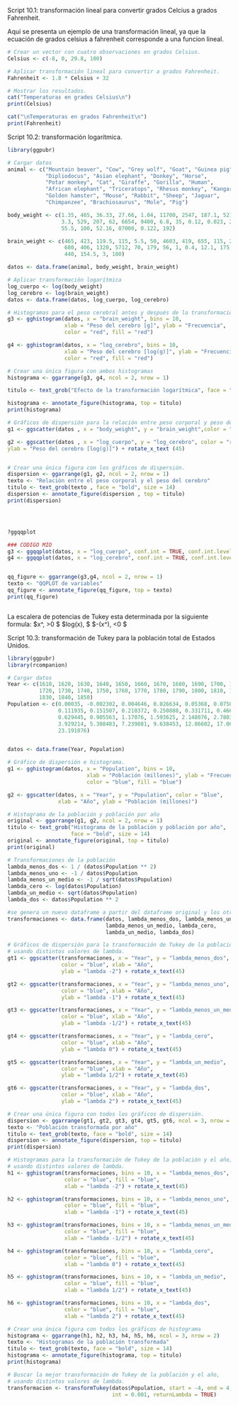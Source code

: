 Script 10.1: transformación lineal para convertir grados Celcius a grados Fahrenheit.


Aquí se presenta un ejemplo de una transformación lineal, ya que la ecuación de grados celsius a fahrenheit corresponde a una funcion lineal.

```r
# Crear un vector con cuatro observaciones en grados Celsius.
Celsius <- c(-8, 0, 29.8, 100)

# Aplicar transformación lineal para convertir a grados Fahrenheit.
Fahrenheit <- 1.8 * Celsius + 32

# Mostrar los resultados.
cat("Temperaturas en grados Celsius\n")
print(Celsius)

cat("\nTemperaturas en grados Fahrenheit\n")
print(Fahrenheit)

```

Script 10.2: transformación logarítmica.

```r
library(ggpubr)

# Cargar datos
animal <- c("Mountain beaver", "Cow", "Grey wolf", "Goat", "Guinea pig",
            "Dipliodocus", "Asian elephant", "Donkey", "Horse",
            "Potar monkey", "Cat", "Giraffe", "Gorilla", "Human",
            "African elephant", "Triceratops", "Rhesus monkey", "Kangaroo",
            "Golden hamster", "Mouse", "Rabbit", "Sheep", "Jaguar",
            "Chimpanzee", "Brachiosaurus", "Mole", "Pig")

body_weight <- c(1.35, 465, 36.33, 27.66, 1.04, 11700, 2547, 187.1, 521, 10,
                 3.3, 529, 207, 62, 6654, 9400, 6.8, 35, 0.12, 0.023, 2.5,
                 55.5, 100, 52.16, 87000, 0.122, 192)

brain_weight <- c(465, 423, 119.5, 115, 5.5, 50, 4603, 419, 655, 115, 25.6,
                  680, 406, 1320, 5712, 70, 179, 56, 1, 0.4, 12.1, 175, 157,
                  440, 154.5, 3, 180)

datos <- data.frame(animal, body_weight, brain_weight)

# Aplicar transformación logarítmica
log_cuerpo <- log(body_weight)
log_cerebro <- log(brain_weight)
datos <- data.frame(datos, log_cuerpo, log_cerebro)

# Histogramas para el peso cerebral antes y después de la transformación logarítmica
g3 <- gghistogram(datos, x = "brain_weight", bins = 10,
                  xlab = "Peso del cerebro [g]", ylab = "Frecuencia",
                  color = "red", fill = "red")

g4 <- gghistogram(datos, x = "log_cerebro", bins = 10,
                  xlab = "Peso del cerebro [log(g)]", ylab = "Frecuencia",
                  color = "red", fill = "red")

# Crear una única figura con ambos histogramas
histograma <- ggarrange(g3, g4, ncol = 2, nrow = 1)

titulo <- text_grob("Efecto de la transformación logarítmica", face = "bold", size = 14)

histograma <- annotate_figure(histograma, top = titulo)
print(histograma)

# Gráficos de dispersión para la relación entre peso corporal y peso del 46 # cerebro , antes y después de aplicar la transformación logarítmica. 47
g1 <- ggscatter(datos , x = "body_weight", y = "brain_weight",color = "red", xlab = "Peso corporal [Kg]", ylab = "Peso del cerebro [g]") + rotate_x_text (45)

g2 <- ggscatter(datos , x = "log_cuerpo", y = "log_cerebro", color = "red", xlab = "Peso corporal [log(Kg)]",
ylab = "Peso del cerebro [log(g)]") + rotate_x_text (45)


# Crear una única figura con los gráficos de dispersión.
dispersion <- ggarrange(g1, g2, ncol = 2, nrow = 1)
texto <- "Relación entre el peso corporal y el peso del cerebro" 
titulo <- text_grob(texto , face = "bold", size = 14)
dispersion <- annotate_figure(dispersion , top = titulo)
print(dispersion)




?ggqqplot

### CODIGO MIO  
g3 <- ggqqplot(datos, x = "log_cuerpo", conf.int = TRUE, conf.int.level = 0.95, title = "QQ-Log_cuerpo")
g4 <- ggqqplot(datos, x = "log_cerebro", conf.int = TRUE, conf.int.level = 0.95, title = "QQ-Log_cerebro")


qq_figure <- ggarrange(g3,g4, ncol = 2, nrow = 1)
texto <- "QQPLOT de variables"
qq_figure <- annotate_figure(qq_figure, top = texto)
print(qq_figure)



```
La escalera de potencias de Tukey esta determinada por la siguiente formula:
$x^\lambda, \lambda>0 $
$log(x), \lambda=0 $
$-(x^\lambda), \lambda<0 $

Script 10.3: transformación de Tukey para la población total de Estados Unidos.

```r

library(ggpubr)
library(rcompanion)

# Cargar datos
Year <- c(1610, 1620, 1630, 1640, 1650, 1660, 1670, 1680, 1690, 1700, 1710, 
          1720, 1730, 1740, 1750, 1760, 1770, 1780, 1790, 1800, 1810, 1820, 
          1830, 1840, 1850)
Population <- c(0.00035, -0.002302, 0.004646, 0.026634, 0.05368, 0.075058, 
                0.111935, 0.151507, 0.210372, 0.250888, 0.331711, 0.466185, 
                0.629445, 0.905563, 1.17076, 1.593625, 2.148076, 2.780369, 
                3.929214, 5.308483, 7.239881, 9.638453, 12.86602, 17.069453, 
                23.191876)


datos <- data.frame(Year, Population)

# Gráfico de dispersión e histograma.
g1 <- gghistogram(datos, x = "Population", bins = 10, 
                         xlab = "Población (millones)", ylab = "Frecuencia", 
                         color = "blue", fill = "blue")

g2 <- ggscatter(datos, x = "Year", y = "Population", color = "blue", 
                xlab = "Año", ylab = "Población (millones)")

# Histograma de la población y población por año
original <- ggarrange(g1, g2, ncol = 2, nrow = 1)
titulo <- text_grob("Histograma de la población y población por año", 
                    face = "bold", size = 14)
original <- annotate_figure(original, top = titulo)
print(original)

# Transformaciones de la población
lambda_menos_dos <- 1 / (datos$Population ** 2)
lambda_menos_uno <- -1 / datos$Population
lambda_menos_un_medio <- -1 / sqrt(datos$Population)
lambda_cero <- log(datos$Population)
lambda_un_medio <- sqrt(datos$Population)
lambda_dos <- datos$Population ** 2

#se genera un nuevo dataframe a partir del dataframe original y los otros dos
transformaciones <- data.frame(datos, lambda_menos_dos, lambda_menos_uno, 
                               lambda_menos_un_medio, lambda_cero, 
                               lambda_un_medio, lambda_dos)

# Gráficos de dispersión para la transformación de Tukey de la población y el año, 
# usando distintos valores de lambda.
gt1 <- ggscatter(transformaciones, x = "Year", y = "lambda_menos_dos", 
                 color = "blue", xlab = "Año", 
                 ylab = "lambda -2") + rotate_x_text(45)

gt2 <- ggscatter(transformaciones, x = "Year", y = "lambda_menos_uno", 
                 color = "blue", xlab = "Año", 
                 ylab = "lambda -1") + rotate_x_text(45)

gt3 <- ggscatter(transformaciones, x = "Year", y = "lambda_menos_un_medio", 
                 color = "blue", xlab = "Año", 
                 ylab = "lambda -1/2") + rotate_x_text(45)

gt4 <- ggscatter(transformaciones, x = "Year", y = "lambda_cero", 
                 color = "blue", xlab = "Año", 
                 ylab = "lambda 0") + rotate_x_text(45)

gt5 <- ggscatter(transformaciones, x = "Year", y = "lambda_un_medio", 
                 color = "blue", xlab = "Año", 
                 ylab = "lambda 1/2") + rotate_x_text(45)

gt6 <- ggscatter(transformaciones, x = "Year", y = "lambda_dos", 
                 color = "blue", xlab = "Año", 
                 ylab = "lambda 2") + rotate_x_text(45)

# Crear una única figura con todos los gráficos de dispersión.
dispersion <- ggarrange(gt1, gt2, gt3, gt4, gt5, gt6, ncol = 3, nrow = 2)
texto <- "Población transformada por año"
titulo <- text_grob(texto, face = "bold", size = 14)
dispersion <- annotate_figure(dispersion, top = titulo)
print(dispersion)

# Histogramas para la transformación de Tukey de la población y el año, 
# usando distintos valores de lambda.
h1 <- gghistogram(transformaciones, bins = 10, x = "lambda_menos_dos", 
                  color = "blue", fill = "blue", 
                  xlab = "lambda -2") + rotate_x_text(45)

h2 <- gghistogram(transformaciones, bins = 10, x = "lambda_menos_uno", 
                  color = "blue", fill = "blue", 
                  xlab = "lambda -1") + rotate_x_text(45)

h3 <- gghistogram(transformaciones, bins = 10, x = "lambda_menos_un_medio", 
                  color = "blue", fill = "blue", 
                  xlab = "lambda -1/2") + rotate_x_text(45)

h4 <- gghistogram(transformaciones, bins = 10, x = "lambda_cero", 
                  color = "blue", fill = "blue", 
                  xlab = "lambda 0") + rotate_x_text(45)

h5 <- gghistogram(transformaciones, bins = 10, x = "lambda_un_medio", 
                  color = "blue", fill = "blue", 
                  xlab = "lambda 1/2") + rotate_x_text(45)

h6 <- gghistogram(transformaciones, bins = 10, x = "lambda_dos", 
                  color = "blue", fill = "blue", 
                  xlab = "lambda 2") + rotate_x_text(45)

# Crear una única figura con todos los gráficos de histograma
histograma <- ggarrange(h1, h2, h3, h4, h5, h6, ncol = 3, nrow = 2)
texto <- "Histogramas de la población transformada"
titulo <- text_grob(texto, face = "bold", size = 14)
histograma <- annotate_figure(histograma, top = titulo)
print(histograma)

# Buscar la mejor transformación de Tukey de la población y el año, 
# usando distintos valores de lambda.
transformacion <- transformTukey(datos$Population, start = -4, end = 4, 
                                 int = 0.001, returnLambda = TRUE)





```



